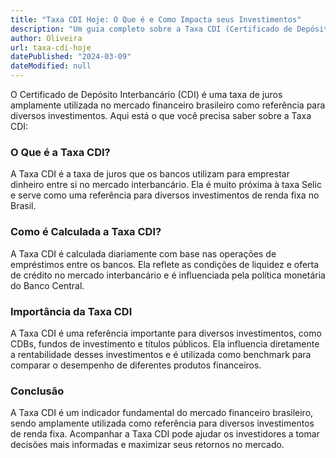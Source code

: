 ```yaml
---
title: "Taxa CDI Hoje: O Que é e Como Impacta seus Investimentos"
description: "Um guia completo sobre a Taxa CDI (Certificado de Depósito Interbancário), incluindo sua definição, cálculo e importância para os investidores."
author: Oliveira
url: taxa-cdi-hoje
datePublished: "2024-03-09"
dateModified: null
---
```


O Certificado de Depósito Interbancário (CDI) é uma taxa de juros amplamente utilizada no mercado financeiro brasileiro como referência para diversos investimentos. Aqui está o que você precisa saber sobre a Taxa CDI:

### O Que é a Taxa CDI?

A Taxa CDI é a taxa de juros que os bancos utilizam para emprestar dinheiro entre si no mercado interbancário. Ela é muito próxima à taxa Selic e serve como uma referência para diversos investimentos de renda fixa no Brasil.

### Como é Calculada a Taxa CDI?

A Taxa CDI é calculada diariamente com base nas operações de empréstimos entre os bancos. Ela reflete as condições de liquidez e oferta de crédito no mercado interbancário e é influenciada pela política monetária do Banco Central.

### Importância da Taxa CDI

A Taxa CDI é uma referência importante para diversos investimentos, como CDBs, fundos de investimento e títulos públicos. Ela influencia diretamente a rentabilidade desses investimentos e é utilizada como benchmark para comparar o desempenho de diferentes produtos financeiros.

### Conclusão

A Taxa CDI é um indicador fundamental do mercado financeiro brasileiro, sendo amplamente utilizada como referência para diversos investimentos de renda fixa. Acompanhar a Taxa CDI pode ajudar os investidores a tomar decisões mais informadas e maximizar seus retornos no mercado.
